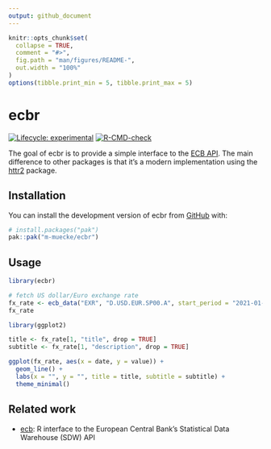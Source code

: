 ```yaml
---
output: github_document
---
```


<!-- README.md is generated from README.Rmd. Please edit that file -->

```r
knitr::opts_chunk$set(
  collapse = TRUE,
  comment = "#>",
  fig.path = "man/figures/README-",
  out.width = "100%"
)
options(tibble.print_min = 5, tibble.print_max = 5)
```

# ecbr

<!-- badges: start -->
[![Lifecycle: experimental](https://img.shields.io/badge/lifecycle-experimental-orange.svg)](https://lifecycle.r-lib.org/articles/stages.html#experimental)
[![R-CMD-check](https://github.com/m-muecke/ecbr/actions/workflows/R-CMD-check.yaml/badge.svg)](https://github.com/m-muecke/ecbr/actions/workflows/R-CMD-check.yaml)
<!-- badges: end -->

The goal of ecbr is to provide a simple interface to the [ECB API](https://data.ecb.europa.eu/help/api/overview).
The main difference to other packages is that it's a modern implementation using the [httr2](https://httr2.r-lib.org) package.

## Installation
You can install the development version of ecbr from [GitHub](https://github.com/) with:

```r
# install.packages("pak")
pak::pak("m-muecke/ecbr")
```

## Usage

```r
library(ecbr)

# fetch US dollar/Euro exchange rate
fx_rate <- ecb_data("EXR", "D.USD.EUR.SP00.A", start_period = "2021-01-01")
fx_rate

library(ggplot2)

title <- fx_rate[1, "title", drop = TRUE]
subtitle <- fx_rate[1, "description", drop = TRUE]

ggplot(fx_rate, aes(x = date, y = value)) +
  geom_line() +
  labs(x = "", y = "", title = title, subtitle = subtitle) +
  theme_minimal()
```

## Related work
* [ecb](https://github.com/expersso/ecb): R interface to the European Central Bank's Statistical Data Warehouse (SDW) API
